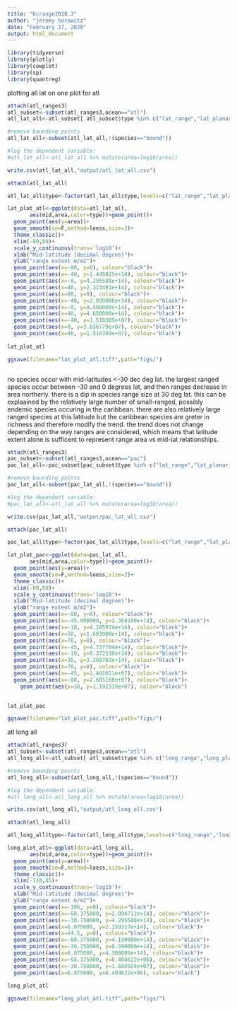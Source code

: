 ```yaml
---
title: "bcrange2020.3"
author: "jeremy horowitz"
date: "February 27, 2020"
output: html_document
---
```


```r
library(tidyverse)
library(plotly)
library(cowplot)
library(sp)
library(quantreg)
```


plotting all lat on one plot for atl
```r

attach(atl_ranges3)
atl_subset<-subset(atl_ranges3,ocean=="atl")
atl_lat_all<-atl_subset[ atl_subset$type %in% c("lat_range","lat_planar_range","lat_geog_range"),]

#remove bounding points
atl_lat_all<-subset(atl_lat_all,!(species=="bound"))

#log the dependent variable:
#atl_lat_all<-atl_lat_all %>% mutate(area=log10(area))

write.csv(atl_lat_all,"output/atl_lat_all.csv")

attach(atl_lat_all)

atl_lat_all$type<-factor(atl_lat_all$type,levels=c("lat_range","lat_planar_range","lat_geog_range"))

lat_plot_atl<-ggplot(data=atl_lat_all,
       aes(mid,area,color=type))+geom_point()+
  geom_point(aes(y=area))+
  geom_smooth(se=F,method=loess,size=2)+
  theme_classic()+
  xlim(-80,80)+
  scale_y_continuous(trans='log10')+
  xlab("Mid-latitude (decimal degree)")+
  ylab("range extent m/m2")+
  geom_point(aes(x=-80, y=0), colour="black")+
  geom_point(aes(x=-40, y=1.445025e+14), colour="black")+
  geom_point(aes(x=-0, y=4.295588e+14), colour="black")+
  geom_point(aes(x=40, y=2.323491e+14), colour="black")+
  geom_point(aes(x=80, y=0), colour="black")+
  geom_point(aes(x=-40, y=2.890000e+14), colour="black")+
  geom_point(aes(x=-0, y=8.590000e+14), colour="black")+
  geom_point(aes(x=40, y=4.650000e+14), colour="black")+
  geom_point(aes(x=-40, y=1.518389e+07), colour="black")+
  geom_point(aes(x=0, y=3.036779e+07), colour="black")+
  geom_point(aes(x=40, y=1.518389e+07), colour="black")
  
lat_plot_atl

ggsave(filename="lat_plot_atl.tiff",path="figs/")



```
no species occur with mid-latitudes <-30 dec deg lat. the largest ranged species occur between -30 and 0 degrees lat, and then ranges decrease in area northerly. there is a dip in species range size at 30 deg lat. this can be explaained by the relatively large number of small-ranged, possibly endemic species occuring in the caribbean. there are also relatively large ranged species at this latitude but the caribbean species are greter in richness and therefore modify the trend. the trend does not change depending on the way ranges are considered, which means that latitude extent alone is sufficent to represent range area vs mid-lat relationships.

```r
attach(atl_ranges3)
pac_subset<-subset(atl_ranges3,ocean=="pac")
pac_lat_all<-pac_subset[pac_subset$type %in% c("lat_range","lat_planar_range","lat_geog_range"),]

#remove bounding points
pac_lat_all<-subset(pac_lat_all,!(species=="bound"))

#log the dependent variable:
#pac_lat_all<-atl_lat_all %>% mutate(area=log10(area))

write.csv(pac_lat_all,"output/pac_lat_all.csv")

attach(pac_lat_all)

pac_lat_all$type<-factor(pac_lat_all$type,levels=c("lat_range","lat_planar_range","lat_geog_range"))

lat_plot_pac<-ggplot(data=pac_lat_all,
       aes(mid,area,color=type))+geom_point()+
  geom_point(aes(y=area))+
  geom_smooth(se=F,method=loess,size=2)+
  theme_classic()+
  xlim(-80,80)+
  scale_y_continuous(trans='log10')+
  xlab("Mid-latitude (decimal degree)")+
  ylab("range extent m/m2")+
  geom_point(aes(x=-80, y=0), colour="black")+
  geom_point(aes(x=-45.000000, y=2.368199e+14), colour="black")+
  geom_point(aes(x=-10, y=4.185974e+14), colour="black")+
  geom_point(aes(x=30, y=1.603900e+14), colour="black")+
  geom_point(aes(x=70, y=0), colour="black")+
  geom_point(aes(x=-45, y=4.737704e+14), colour="black")+
  geom_point(aes(x=-10, y=8.372510e+14), colour="black")+
  geom_point(aes(x=30, y=3.208763e+14), colour="black")+
  geom_point(aes(x=70, y=0), colour="black")+
  geom_point(aes(x=-45, y=1.401611e+07), colour="black")+
  geom_point(aes(x=-00, y=2.605160e+07), colour="black")+
    geom_point(aes(x=30, y=1.192319e+07), colour="black")

  
lat_plot_pac

ggsave(filename="lat_plot_pac.tiff",path="figs/")
```

atl long all
```r

attach(atl_ranges3)
atl_subset<-subset(atl_ranges3,ocean=="atl")
atl_long_all<-atl_subset[ atl_subset$type %in% c("long_range","long_planar_range","long_geog_range"),]

#remove bounding points
atl_long_all<-subset(atl_long_all,!(species=="bound"))

#log the dependent variable:
#atl_long_all<-atl_long_all %>% mutate(area=log10(area))

write.csv(atl_long_all,"output/atl_long_all.csv")

attach(atl_long_all)

atl_long_all$type<-factor(atl_long_all$type,levels=c("long_range","long_planar_range","long_geog_range"))

long_plot_atl<-ggplot(data=atl_long_all,
       aes(mid,area,color=type))+geom_point()+
  geom_point(aes(y=area))+
  geom_smooth(se=F,method=loess,size=2)+
  theme_classic()+
  xlim(-110,45)+
  scale_y_continuous(trans='log10')+
  xlab("Mid-latitude (decimal degree)")+
  ylab("range extent m/m2")+
  geom_point(aes(x=-106, y=0), colour="black")+
  geom_point(aes(x=-68.375000, y=2.094712e+14), colour="black")+
  geom_point(aes(x=-30.750000, y=4.295588e+14), colour="black")+
  geom_point(aes(x=6.875000, y=2.159317e+14), colour="black")+
  geom_point(aes(x=44.5, y=0), colour="black")+
  geom_point(aes(x=-68.375000, y=4.190000e+14), colour="black")+
  geom_point(aes(x=-30.750000, y=8.590000e+14), colour="black")+
  geom_point(aes(x=6.875000, y=4.300000e+14), colour="black")+
  geom_point(aes(x=-68.375000, y=8.404622e+06), colour="black")+
  geom_point(aes(x=-30.750000, y=1.680924e+07), colour="black")+
  geom_point(aes(x=6.875000, y=8.404622e+06), colour="black")
  
long_plot_atl

ggsave(filename="long_plot_atl.tiff",path="figs/")

```
